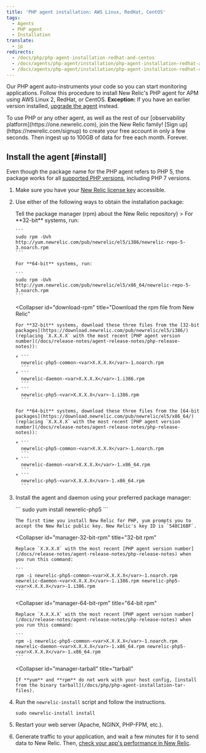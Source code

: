 ```yaml
---
title: 'PHP agent installation: AWS Linux, RedHat, CentOS'
tags:
  - Agents
  - PHP agent
  - Installation
translate:
  - jp
redirects:
  - /docs/php/php-agent-installation-redhat-and-centos
  - /docs/agents/php-agent/installation/php-agent-installation-redhat-and-centos
  - /docs/agents/php-agent/installation/php-agent-installation-redhat-centos
---
```


Our PHP agent auto-instruments your code so you can start monitoring applications. Follow this procedure to install New Relic's PHP agent for APM using AWS Linux 2, RedHat, or CentOS. **Exception:** If you have an earlier version installed, [upgrade the agent](/docs/agents/php-agent/installation/upgrading-php-agent) instead.

<Callout variant="tip">
  To use PHP or any other agent, as well as the rest of our [observability platform](https://one.newrelic.com), join the New Relic family! [Sign up](https://newrelic.com/signup) to create your free account in only a few seconds. Then ingest up to 100GB of data for free each month. Forever.
</Callout>

## Install the agent [#install]

Even though the package name for the PHP agent refers to PHP 5, the package works for all [supported PHP versions](/docs/agents/php-agent/getting-started/php-agent-compatibility-requirements#php-release), including PHP 7 versions.

1. Make sure you have your [New Relic license key](/docs/agents/php-agent/getting-started/php-agent-compatibility-requirements#license_key) accessible.
2. Use either of the following ways to obtain the installation package:

   <CollapserGroup>
     <Collapser
       id="tell-rpm"
       title={<>Tell the package manager (<InlineCode>rpm</InlineCode>) about the New Relic repository</>}
     >
       For **32-bit** systems, run:

       ```
       sudo rpm -Uvh http://yum.newrelic.com/pub/newrelic/el5/i386/newrelic-repo-5-3.noarch.rpm
       ```

       For **64-bit** systems, run:

       ```
       sudo rpm -Uvh http://yum.newrelic.com/pub/newrelic/el5/x86_64/newrelic-repo-5-3.noarch.rpm
       ```
     </Collapser>

     <Collapser
       id="download-rpm"
       title="Download the rpm file from New Relic"
     >
       For **32-bit** systems, download these three files from the [32-bit packages](https://download.newrelic.com/pub/newrelic/el5/i386/) (replacing `X.X.X.X` with the most recent [PHP agent version number](/docs/release-notes/agent-release-notes/php-release-notes)):

       * ```
         newrelic-php5-common-<var>X.X.X.X</var>-1.noarch.rpm
         ```
       * ```
         newrelic-daemon-<var>X.X.X.X</var>-1.i386.rpm
         ```
       * ```
         newrelic-php5-<var>X.X.X.X</var>-1.i386.rpm
         ```

       For **64-bit** systems, download these three files from the [64-bit packages](https://download.newrelic.com/pub/newrelic/el5/x86_64/) (replacing `X.X.X.X` with the most recent [PHP agent version number](/docs/release-notes/agent-release-notes/php-release-notes)):

       * ```
         newrelic-php5-common-<var>X.X.X.X</var>-1.noarch.rpm
         ```
       * ```
         newrelic-daemon-<var>X.X.X.X</var>-1.x86_64.rpm
         ```
       * ```
         newrelic-php5-<var>X.X.X.X</var>-1.x86_64.rpm
         ```
     </Collapser>
   </CollapserGroup>
3. Install the agent and daemon using your preferred package manager:

   <CollapserGroup>
     <Collapser
       id="manager-yum"
       title="yum"
     >
       ```
       sudo yum install newrelic-php5
       ```

       The first time you install New Relic for PHP, yum prompts you to accept the New Relic public key. New Relic's key ID is `548C16BF`.
     </Collapser>

     <Collapser
       id="manager-32-bit-rpm"
       title="32-bit rpm"
     >
       Replace `X.X.X.X` with the most recent [PHP agent version number](/docs/release-notes/agent-release-notes/php-release-notes) when you run this command:

       ```
       rpm -i newrelic-php5-common-<var>X.X.X.X</var>-1.noarch.rpm newrelic-daemon-<var>X.X.X.X</var>-1.i386.rpm newrelic-php5-<var>X.X.X.X</var>-1.i386.rpm
       ```
     </Collapser>

     <Collapser
       id="manager-64-bit-rpm"
       title="64-bit rpm"
     >
       Replace `X.X.X.X` with the most recent [PHP agent version number](/docs/release-notes/agent-release-notes/php-release-notes) when you run this command:

       ```
       rpm -i newrelic-php5-common-<var>X.X.X.X</var>-1.noarch.rpm newrelic-daemon-<var>X.X.X.X</var>-1.x86_64.rpm newrelic-php5-<var>X.X.X.X</var>-1.x86_64.rpm
       ```
     </Collapser>

     <Collapser
       id="manager-tarball"
       title="tarball"
     >
       If **yum** and **rpm** do not work with your host config, [install from the binary tarball](/docs/php/php-agent-installation-tar-files).
     </Collapser>
   </CollapserGroup>
4. Run the `newrelic-install` script and follow the instructions.

   ```
   sudo newrelic-install install
   ```
5. Restart your web server (Apache, NGINX, PHP-FPM, etc.).
6. Generate traffic to your application, and wait a few minutes for it to send data to New Relic. Then, [check your app's performance in New Relic](/docs/apm/applications-menu/monitoring/apm-overview-page).
